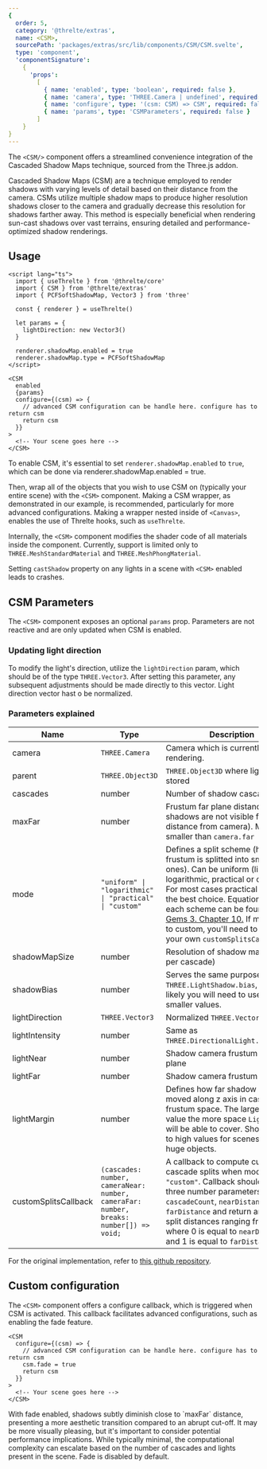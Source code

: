 ```yaml
---
{
  order: 5,
  category: '@threlte/extras',
  name: <CSM>,
  sourcePath: 'packages/extras/src/lib/components/CSM/CSM.svelte',
  type: 'component',
  'componentSignature':
    {
      'props':
        [
          { name: 'enabled', type: 'boolean', required: false },
          { name: 'camera', type: 'THREE.Camera | undefined', required: false },
          { name: 'configure', type: '(csm: CSM) => CSM', required: false },
          { name: 'params', type: 'CSMParameters', required: false }
        ]
    }
}
---
```


The `<CSM/>` component offers a streamlined convenience integration of the Cascaded Shadow Maps technique, sourced from the Three.js addon.

<Example path="extras/csm" />

Cascaded Shadow Maps (CSM) are a technique employed to render shadows with varying levels of
detail based on their distance from the camera. CSMs utilize multiple shadow maps to produce
higher resolution shadows closer to the camera and gradually decrease this resolution for
shadows farther away. This method is especially beneficial when rendering sun-cast
shadows over vast terrains, ensuring detailed and performance-optimized shadow renderings.

## Usage

```svelte
<script lang="ts">
  import { useThrelte } from '@threlte/core'
  import { CSM } from '@threlte/extras'
  import { PCFSoftShadowMap, Vector3 } from 'three'

  const { renderer } = useThrelte()

  let params = {
    lightDirection: new Vector3()
  }

  renderer.shadowMap.enabled = true
  renderer.shadowMap.type = PCFSoftShadowMap
</script>

<CSM
  enabled
  {params}
  configure={(csm) => {
    // advanced CSM configuration can be handle here. configure has to return csm
    return csm
  }}
>
  <!-- Your scene goes here -->
</CSM>
```

To enable CSM, it's essential to set `renderer.shadowMap.enabled` to `true`,
which can be done via renderer.shadowMap.enabled = true.

Then, wrap all of the objects that you wish to use CSM on (typically your entire scene) with the `<CSM>` component.
Making a CSM wrapper, as demonstrated in our example, is recommended, particularly for more advanced configurations.
Making a wrapper nested inside of `<Canvas>`, enables the use of Threlte hooks, such as `useThrelte`.

Internally, the `<CSM>` component modifies the shader code of all materials inside the component.
Currently, support is limited only to `THREE.MeshStandardMaterial` and `THREE.MeshPhongMaterial`.

<Tip type="warning">Setting `castShadow` property on any lights in a scene with `<CSM>` enabled leads to crashes.</Tip>

## CSM Parameters

The `<CSM>` component exposes an optional `params` prop. Parameters are not reactive
and are only updated when CSM is enabled.

### Updating light direction

To modify the light's direction, utilize the `lightDirection` param,
which should be of the type `THREE.Vector3`. After setting this parameter, any subsequent
adjustments should be made directly to this vector. Light direction vector hast o be normalized.

### Parameters explained

| Name                 | Type                                                                                   | Description                                                                                                                                                                                                                                                                                                                                                                                                      |
| -------------------- | -------------------------------------------------------------------------------------- | ---------------------------------------------------------------------------------------------------------------------------------------------------------------------------------------------------------------------------------------------------------------------------------------------------------------------------------------------------------------------------------------------------------------- |
| camera               | `THREE.Camera`                                                                         | Camera which is currently used for rendering.                                                                                                                                                                                                                                                                                                                                                                    |
| parent               | `THREE.Object3D`                                                                       | `THREE.Object3D` where lights will be stored                                                                                                                                                                                                                                                                                                                                                                     |
| cascades             | number                                                                                 | Number of shadow cascades.                                                                                                                                                                                                                                                                                                                                                                                       |
| maxFar               | number                                                                                 | Frustum far plane distance (i.e. shadows are not visible farther this distance from camera). May be smaller than `camera.far value.`                                                                                                                                                                                                                                                                             |
| mode                 | `"uniform" \| "logarithmic" \| "practical" \| "custom"`                                | Defines a split scheme (how large frustum is splitted into smaller ones). Can be uniform (linear), logarithmic, practical or custom. For most cases practical may be the best choice. Equations used for each scheme can be found in [GPU Gems 3. Chapter 10.](https://developer.nvidia.com/gpugems/GPUGems3/gpugems3_ch10.html) If mode is set to custom, you'll need to define your own `customSplitsCallback` |
| shadowMapSize        | number                                                                                 | Resolution of shadow maps (one per cascade)                                                                                                                                                                                                                                                                                                                                                                      |
| shadowBias           | number                                                                                 | Serves the same purpose as `THREE.LightShadow.bias`, but most likely you will need to use much smaller values.                                                                                                                                                                                                                                                                                                   |
| lightDirection       | `THREE.Vector3`                                                                        | Normalized `THREE.Vector3`                                                                                                                                                                                                                                                                                                                                                                                       |
| lightIntensity       | number                                                                                 | Same as `THREE.DirectionalLight.intensity`.                                                                                                                                                                                                                                                                                                                                                                      |
| lightNear            | number                                                                                 | Shadow camera frustum near plane                                                                                                                                                                                                                                                                                                                                                                                 |
| lightFar             | number                                                                                 | Shadow camera frustum far plane                                                                                                                                                                                                                                                                                                                                                                                  |
| lightMargin          | number                                                                                 | Defines how far shadow camera is moved along z axis in cascade frustum space. The larger is the value the more space `LightShadow` will be able to cover. Should be set to high values for scenes with huge objects.                                                                                                                                                                                             |
| customSplitsCallback | `(cascades: number, cameraNear: number, cameraFar: number, breaks: number[]) => void;` | A callback to compute custom cascade splits when mode is set to `"custom"`. Callback should accept three number parameters: `cascadeCount`, `nearDistance`, `farDistance` and return an array of split distances ranging from 0 to 1, where 0 is equal to `nearDistance` and 1 is equal to `farDistance`.                                                                                                        |

For the original implementation, refer to [this github repository](https://github.com/StrandedKitty/three-csm).

## Custom configuration

The `<CSM>` component offers a configure callback, which is triggered when CSM is activated.
This callback facilitates advanced configurations, such as enabling the fade feature.

```svelte
<CSM
  configure={(csm) => {
    // advanced CSM configuration can be handle here. configure has to return csm
    csm.fade = true
    return csm
  }}
>
  <!-- Your scene goes here -->
</CSM>
```

<Tip type="tip">
  With fade enabled, shadows subtly diminish close to `maxFar` distance, presenting a more aesthetic
  transition compared to an abrupt cut-off. It may be more visually pleasing, but it's important to
  consider potential performance implications. While typically minimal, the computational complexity
  can escalate based on the number of cascades and lights present in the scene. Fade is disabled by
  default.
</Tip>
